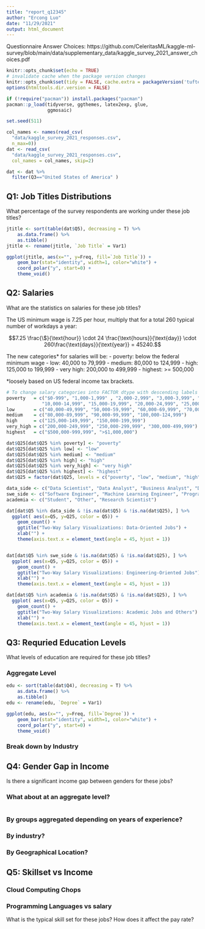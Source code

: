 ```yaml
---
title: "report_q12345"
author: "Ercong Luo"
date: "11/29/2021"
output: html_document
---
```


Questionnaire Answer Choices: 
https://github.com/CeleritasML/kaggle-ml-survey/blob/main/data/supplementary_data/kaggle_survey_2021_answer_choices.pdf


```r
knitr::opts_chunk$set(echo = TRUE)
# invalidate cache when the package version changes
knitr::opts_chunk$set(tidy = FALSE, cache.extra = packageVersion('tufte'))
options(htmltools.dir.version = FALSE)

if (!require("pacman")) install.packages("pacman")
pacman::p_load(tidyverse, ggthemes, latex2exp, glue,
               ggmosaic)

set.seed(511)
```


```r

col_names <- names(read_csv(
  "data/kaggle_survey_2021_responses.csv",
  n_max=0))
dat <- read_csv(
  "data/kaggle_survey_2021_responses.csv",
  col_names = col_names, skip=2)

dat <- dat %>%
  filter(Q3=="United States of America" )
```
## Q1: Job Titles Distributions

What percentage of the survey respondents are working under these job titles? 

```r
jtitle <- sort(table(dat$Q5), decreasing = T) %>% 
    as.data.frame() %>%
    as.tibble()
jtitle <- rename(jtitle, `Job Title` = Var1)

ggplot(jtitle, aes(x="", y=Freq, fill=`Job Title`)) +
    geom_bar(stat="identity", width=1, color="white") +
    coord_polar("y", start=0) + 
    theme_void() 
```

## Q2: Salaries

What are the statistics on salaries for these job titles?

The US minimum wage is 7.25 per hour, multiply that for a total $260$ typical number of workdays a year:

$$7.25 \frac{\$}{\text{hour}} \cdot 24 \frac{\text{hours}}{\text{day}} \cdot 260\frac{\text{days}}{\text{year}} = 45240.$$

The new categories* for salaries will be:
- poverty: below the federal minimum wage
- low: 40,000 to 79,999
- medium: 80,000 to 124,999
- high: 125,000 to 199,999
- very high: 200,000 to 499,999
- highest: >= 500,000

*loosely based on US federal income tax brackets. 


```r
# To change salary categories into FACTOR dtype with descending labels
poverty   = c("$0-999", "1,000-1,999" , "2,000-2,999", "3,000-3,999", "4,000-4,999", "5,000-7,499", "7,500-9,999",
             "10,000-14,999", "15,000-19,999", "20,000-24,999", "25,000-29,999", "30,000-39,999") 
low       = c("40,000-49,999", "50,000-59,999", "60,000-69,999", "70,000-79,999")
medium    = c("80,000-89,999", "90,000-99,999", "100,000-124,999")
high      = c("125,000-149,999", "150,000-199,999")
very_high = c("200,000-249,999", "250,000-299,999", "300,000-499,999")
highest   = c("$500,000-999,999", ">$1,000,000")

dat$Q25[dat$Q25 %in% poverty] <- "poverty"
dat$Q25[dat$Q25 %in% low] <- "low"
dat$Q25[dat$Q25 %in% medium] <- "medium"
dat$Q25[dat$Q25 %in% high] <- "high"
dat$Q25[dat$Q25 %in% very_high] <- "very high"
dat$Q25[dat$Q25 %in% highest] <- "highest"
dat$Q25 = factor(dat$Q25, levels = c("poverty", "low", "medium", "high", "very high", "highest"), ordered = T)

data_side <- c("Data Scientist", "Data Analyst", "Business Analyst", "Data Engineer", "Statistician", "DBA/Database Engineer")
swe_side <- c("Software Engineer", "Machine Learning Engineer", "Program/Project Manager", "Product Manager") 
academia <- c("Student", "Other", "Research Scientist") 

dat[dat$Q5 %in% data_side & !is.na(dat$Q5) & !is.na(dat$Q25), ] %>%
  ggplot( aes(x=Q5, y=Q25, color = Q5)) +
    geom_count() + 
    ggtitle("Two-Way Salary Visualizations: Data-Oriented Jobs") +
    xlab("") +
    theme(axis.text.x = element_text(angle = 45, hjust = 1))


dat[dat$Q5 %in% swe_side & !is.na(dat$Q5) & !is.na(dat$Q25), ] %>%
  ggplot( aes(x=Q5, y=Q25, color = Q5)) +
    geom_count() + 
    ggtitle("Two-Way Salary Visualizations: Engineering-Oriented Jobs") +
    xlab("") + 
    theme(axis.text.x = element_text(angle = 45, hjust = 1))

dat[dat$Q5 %in% academia & !is.na(dat$Q5) & !is.na(dat$Q25), ] %>%
  ggplot( aes(x=Q5, y=Q25, color = Q5)) +
    geom_count() + 
    ggtitle("Two-Way Salary Visualizations: Academic Jobs and Others") +
    xlab("") + 
    theme(axis.text.x = element_text(angle = 45, hjust = 1))

```


## Q3: Requried Education Levels

What levels of education are required for these job titles?

### Aggregate Level

```r
edu <- sort(table(dat$Q4), decreasing = T) %>% 
    as.data.frame() %>%
    as.tibble()
edu <- rename(edu, `Degree` = Var1)

ggplot(edu, aes(x="", y=Freq, fill=`Degree`)) +
    geom_bar(stat="identity", width=1, color="white") +
    coord_polar("y", start=0) + 
    theme_void() 
```


### Break down by Industry

## Q4: Gender Gap in Income

Is there a significant income gap between genders for these jobs?

### What about at an aggregate level? 
```r

```


### By groups aggregated depending on years of experience? 

### By industry? 

### By Geographical Location? 

## Q5: Skillset vs Income

### Cloud Computing Chops

### Programming Languages vs salary


What is the typical skill set for these jobs? How does it affect the pay rate?

